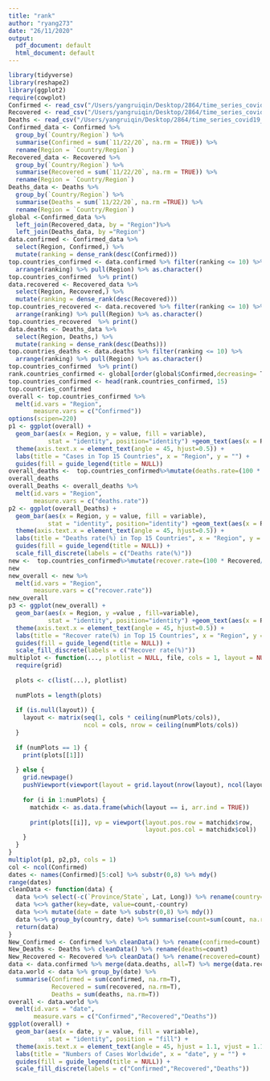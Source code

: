 ```yaml
---
title: "rank"
author: "ryang273"
date: "26/11/2020"
output:
  pdf_document: default
  html_document: default
---
```

```r
library(tidyverse)
library(reshape2)
library(ggplot2)
require(cowplot)
Confirmed <- read_csv("/Users/yangruiqin/Desktop/2864/time_series_covid19_confirmed_global.csv")
Recovered <- read_csv("/Users/yangruiqin/Desktop/2864/time_series_covid19_recovered_global.csv")
Deaths <- read_csv("/Users/yangruiqin/Desktop/2864/time_series_covid19_deaths_global.csv")
Confirmed_data <- Confirmed %>%
  group_by(`Country/Region`) %>%
  summarise(Confirmed = sum(`11/22/20`, na.rm = TRUE)) %>%
  rename(Region = `Country/Region`)
Recovered_data <- Recovered %>%
  group_by(`Country/Region`) %>%
  summarise(Recovered = sum(`11/22/20`, na.rm = TRUE)) %>%
  rename(Region = `Country/Region`)
Deaths_data <- Deaths %>%
  group_by(`Country/Region`) %>%
  summarise(Deaths = sum(`11/22/20`, na.rm =TRUE)) %>%
  rename(Region = `Country/Region`)
global <-Confirmed_data %>%  
  left_join(Recovered_data, by = "Region")%>%  
  left_join(Deaths_data, by ="Region")
data.confirmed <- Confirmed_data %>%
  select(Region, Confirmed,) %>%
  mutate(ranking = dense_rank(desc(Confirmed)))
top.countries_confirmed <- data.confirmed %>% filter(ranking <= 10) %>%
  arrange(ranking) %>% pull(Region) %>% as.character()
top.countries_confirmed  %>% print()
data.recovered <- Recovered_data %>%
  select(Region, Recovered,) %>%
  mutate(ranking = dense_rank(desc(Recovered)))
top.countries_recovered <- data.recovered %>% filter(ranking <= 10) %>%
  arrange(ranking) %>% pull(Region) %>% as.character()
top.countries_recovered  %>% print()
data.deaths <- Deaths_data %>%
  select(Region, Deaths,) %>%
  mutate(ranking = dense_rank(desc(Deaths)))
top.countries_deaths <- data.deaths %>% filter(ranking <= 10) %>%
  arrange(ranking) %>% pull(Region) %>% as.character()
top.countries_confirmed  %>% print()
rank.countries_confirmed <- global[order(global$Confirmed,decreasing= T),]
top.countries_confirmed <- head(rank.countries_confirmed, 15)
top.countries_confirmed
overall <- top.countries_confirmed %>% 
  melt(id.vars = "Region", 
       measure.vars = c("Confirmed"))
options(scipen=220)
p1 <- ggplot(overall) + 
  geom_bar(aes(x = Region, y = value, fill = variable), 
           stat = "identity", position="identity") +geom_text(aes(x = Region, y = value,label = value),size = 2,vjust = 1.5)+
  theme(axis.text.x = element_text(angle = 45, hjust=0.5)) + 
  labs(title = "Cases in Top 15 Countries", x = "Region", y = "") + 
  guides(fill = guide_legend(title = NULL))
overall_deaths <-  top.countries_confirmed%>%mutate(deaths.rate=(100 * Deaths/Confirmed) %>% round(1))
overall_deaths
overall_Deaths <- overall_deaths %>% 
  melt(id.vars = "Region", 
       measure.vars = c("deaths.rate"))
p2 <- ggplot(overall_Deaths) + 
  geom_bar(aes(x = Region, y = value, fill = variable), 
           stat = "identity", position="identity") +geom_text(aes(x = Region, y = value,label = value),size = 2,vjust = 1.5)+
  theme(axis.text.x = element_text(angle = 45, hjust=0.5)) + 
  labs(title = "Deaths rate(%) in Top 15 Countries", x = "Region", y = "") + 
  guides(fill = guide_legend(title = NULL)) +
  scale_fill_discrete(labels = c("Deaths rate(%)"))
new <-  top.countries_confirmed%>%mutate(recover.rate=(100 * Recovered/Confirmed) %>% round(1))
new
new_overall <- new %>% 
  melt(id.vars = "Region", 
       measure.vars = c("recover.rate"))
new_overall
p3 <- ggplot(new_overall) + 
  geom_bar(aes(x = Region, y =value , fill=variable), 
           stat = "identity", position="identity") +geom_text(aes(x = Region, y = value,label = value),size = 3)+
  theme(axis.text.x = element_text(angle = 45, hjust=0.5)) + 
  labs(title = "Recover rate(%) in Top 15 Countries", x = "Region", y = "") + 
  guides(fill = guide_legend(title = NULL)) +
  scale_fill_discrete(labels = c("Recover rate(%)"))
multiplot <- function(..., plotlist = NULL, file, cols = 1, layout = NULL) {
  require(grid)
  
  plots <- c(list(...), plotlist)
  
  numPlots = length(plots)
  
  if (is.null(layout)) {
    layout <- matrix(seq(1, cols * ceiling(numPlots/cols)),
                     ncol = cols, nrow = ceiling(numPlots/cols))
  }
  
  if (numPlots == 1) {
    print(plots[[1]])
    
  } else {
    grid.newpage()
    pushViewport(viewport(layout = grid.layout(nrow(layout), ncol(layout))))
    
    for (i in 1:numPlots) {
      matchidx <- as.data.frame(which(layout == i, arr.ind = TRUE))
      
      print(plots[[i]], vp = viewport(layout.pos.row = matchidx$row,
                                      layout.pos.col = matchidx$col))
    }
  }
}
multiplot(p1, p2,p3, cols = 1)
col <- ncol(Confirmed)
dates <- names(Confirmed)[5:col] %>% substr(0,8) %>% mdy()
range(dates)
cleanData <- function(data) {
  data %<>% select(-c(`Province/State`, Lat, Long)) %>% rename(country=`Country/Region`)
  data %<>% gather(key=date, value=count,-country)
  data %<>% mutate(date = date %>% substr(0,8) %>% mdy())
  data %<>% group_by(country, date) %>% summarise(count=sum(count, na.rm=T)) %>% as.data.frame()
  return(data)
}
New_Confirmed <- Confirmed %>% cleanData() %>% rename(confirmed=count)
New_Deaths <- Deaths %>% cleanData() %>% rename(deaths=count)
New_Recovered <- Recovered %>% cleanData() %>% rename(recovered=count)
data <- data.confirmed %>% merge(data.deaths, all=T) %>% merge(data.recovered, all=T)
data.world <- data %>% group_by(date) %>%
  summarise(Confirmed = sum(confirmed, na.rm=T),
            Recovered = sum(recovered, na.rm=T),
            Deaths = sum(deaths, na.rm=T))
overall <- data.world %>% 
  melt(id.vars = "date", 
       measure.vars = c("Confirmed","Recovered","Deaths"))
ggplot(overall) + 
  geom_bar(aes(x = date, y = value, fill = variable), 
           stat = "identity", position = "fill") + 
  theme(axis.text.x = element_text(angle = 45, hjust = 1.1, vjust = 1.1)) + 
  labs(title = "Numbers of Cases Worldwide", x = "date", y = "") + 
  guides(fill = guide_legend(title = NULL)) +
  scale_fill_discrete(labels = c("Confirmed","Recovered","Deaths"))
```

